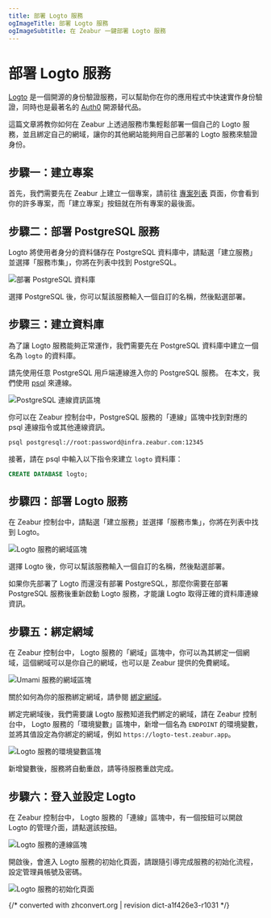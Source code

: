 ```yaml
---
title: 部署 Logto 服務
ogImageTitle: 部署 Logto 服務
ogImageSubtitle: 在 Zeabur 一鍵部署 Logto 服務
---
```



# 部署 Logto 服務

[Logto](https://logto.io/) 是一個開源的身份驗證服務，可以幫助你在你的應用程式中快速實作身份驗證，同時也是最著名的 [Auth0](https://auth0.com/) 開源替代品。

這篇文章將教你如何在 Zeabur 上透過服務市集輕鬆部署一個自己的 Logto 服務，並且綁定自己的網域，讓你的其他網站能夠用自己部署的 Logto 服務來驗證身份。

## 步驟一：建立專案

首先，我們需要先在 Zeabur 上建立一個專案，請前往 [專案列表](https://dash.zeabur.com/projects) 頁面，你會看到你的許多專案，而「建立專案」按鈕就在所有專案的最後面。

## 步驟二：部署 PostgreSQL 服務

Logto 將使用者身分的資料儲存在 PostgreSQL 資料庫中，請點選「建立服務」並選擇「服務市集」，你將在列表中找到 PostgreSQL。

![部署 PostgreSQL 資料庫](/marketplace/umami/deploy-postgresql.png)

選擇 PostgreSQL 後，你可以幫該服務輸入一個自訂的名稱，然後點選部署。

## 步驟三：建立資料庫

為了讓 Logto 服務能夠正常運作，我們需要先在 PostgreSQL 資料庫中建立一個名為 `logto` 的資料庫。

請先使用任意 PostgreSQL 用戶端連線進入你的 PostgreSQL 服務。 在本文，我們使用 [psql](https://www.postgresql.org/docs/9.1/app-psql.html) 來連線。

![PostgreSQL 連線資訊區塊](/marketplace/umami/postgre-connect.png)

你可以在 Zeabur 控制台中，PostgreSQL 服務的「連線」區塊中找到對應的 psql 連線指令或其他連線資訊。

```bash
psql postgresql://root:password@infra.zeabur.com:12345
```

接著，請在 psql 中輸入以下指令來建立 `logto` 資料庫：

```sql
CREATE DATABASE logto;
```

## 步驟四：部署 Logto 服務

在 Zeabur 控制台中，請點選「建立服務」並選擇「服務市集」，你將在列表中找到 Logto。

![Logto 服務的網域區塊](/marketplace/logto/deploy-logto.png)

選擇 Logto 後，你可以幫該服務輸入一個自訂的名稱，然後點選部署。

<Callout>
  如果你先部署了 Logto 而還沒有部署 PostgreSQL，那麼你需要在部署 PostgreSQL 服務後重新啟動 Logto 服務，才能讓 Logto 取得正確的資料庫連線資訊。
</Callout>

## 步驟五：綁定網域

在 Zeabur 控制台中， Logto 服務的「網域」區塊中，你可以為其綁定一個網域，這個網域可以是你自己的網域，也可以是 Zeabur 提供的免費網域。

![Umami 服務的網域區塊](/marketplace/logto/logto-domain.png)

關於如何為你的服務綁定網域，請參閱 [綁定網域](../deploy/domain-binding)。

綁定完網域後，我們需要讓 Logto 服務知道我們綁定的網域，請在 Zeabur 控制台中， Logto 服務的「環境變數」區塊中，新增一個名為 `ENDPOINT` 的環境變數，並將其值設定為你綁定的網域，例如 `https://logto-test.zeabur.app`。

![Logto 服務的環境變數區塊](/marketplace/logto/envvar.png)

新增變數後，服務將自動重啟，請等待服務重啟完成。

## 步驟六：登入並設定 Logto

在 Zeabur 控制台中， Logto 服務的「連線」區塊中，有一個按鈕可以開啟 Logto 的管理介面，請點選該按鈕。

![Logto 服務的連線區塊](/marketplace/logto/logto-admin-button.png)

開啟後，會進入 Logto 服務的初始化頁面，請跟隨引導完成服務的初始化流程，設定管理員帳號及密碼。

![Logto 服務的初始化頁面](/marketplace/logto/logto-admin.png)

{/* converted with zhconvert.org | revision dict-a1f426e3-r1031 */}
